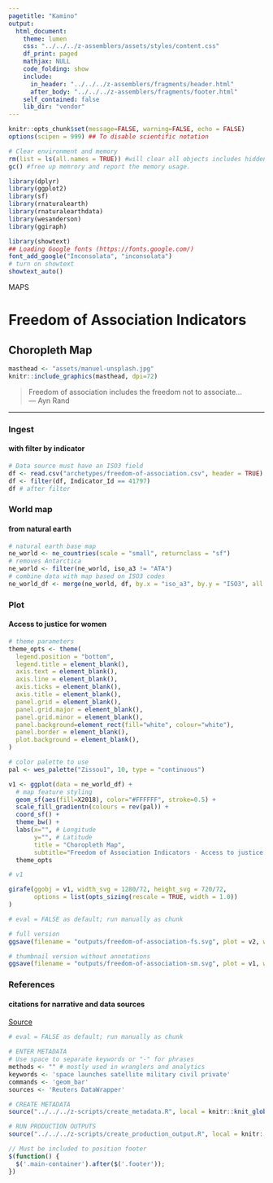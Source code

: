 ```yaml
---
pagetitle: "Kamino"
output: 
  html_document:
    theme: lumen
    css: "../../../z-assemblers/assets/styles/content.css"
    df_print: paged
    mathjax: NULL
    code_folding: show
    include:
      in_header: "../../../z-assemblers/fragments/header.html"
      after_body: "../../../z-assemblers/fragments/footer.html"
    self_contained: false
    lib_dir: "vendor"
---
```


```r

knitr::opts_chunk$set(message=FALSE, warning=FALSE, echo = FALSE)
options(scipen = 999) ## To disable scientific notation

# Clear environment and memory
rm(list = ls(all.names = TRUE)) #will clear all objects includes hidden objects.
gc() #free up memrory and report the memory usage.

library(dplyr)
library(ggplot2)
library(sf)
library(rnaturalearth)
library(rnaturalearthdata)
library(wesanderson)
library(ggiraph)

library(showtext)
## Loading Google fonts (https://fonts.google.com/)
font_add_google("Inconsolata", "inconsolata")
# turn on showtext
showtext_auto()

```

<div class="activity">
MAPS  
</div>

# Freedom of Association Indicators
## Choropleth Map

```r

masthead <- "assets/manuel-unsplash.jpg"
knitr::include_graphics(masthead, dpi=72)

```

> Freedom of association includes the freedom not to associate...\
--- Ayn Rand\

***

### Ingest
#### with filter by indicator

```r

# Data source must have an ISO3 field
df <- read.csv("archetypes/freedom-of-association.csv", header = TRUE)
df <- filter(df, Indicator_Id == 41797)
df # after filter

```


### World map
#### from natural earth


```r

# natural earth base map
ne_world <- ne_countries(scale = "small", returnclass = "sf")
# removes Antarctica
ne_world <- filter(ne_world, iso_a3 != "ATA") 
# combine data with map based on ISO3 codes
ne_world_df <- merge(ne_world, df, by.x = "iso_a3", by.y = "ISO3", all = TRUE)

```


### Plot
#### Access to justice for women


```r

# theme parameters
theme_opts <- theme(
  legend.position = "bottom",
  legend.title = element_blank(),
  axis.text = element_blank(),
  axis.line = element_blank(),
  axis.ticks = element_blank(),
  axis.title = element_blank(),
  panel.grid = element_blank(),
  panel.grid.major = element_blank(),
  panel.grid.minor = element_blank(),
  panel.background=element_rect(fill="white", colour="white"),
  panel.border = element_blank(),
  plot.background = element_blank(),
)

# color palette to use
pal <- wes_palette("Zissou1", 10, type = "continuous")

v1 <- ggplot(data = ne_world_df) +
  # map feature styling
  geom_sf(aes(fill=X2018), color="#FFFFFF", stroke=0.5) +
  scale_fill_gradientn(colours = rev(pal)) + 
  coord_sf() +
  theme_bw() +
  labs(x="", # Longitude
       y="", # Latitude
       title = "Choropleth Map", 
       subtitle="Freedom of Association Indicators - Access to justice for women") +
  theme_opts

# v1

girafe(ggobj = v1, width_svg = 1280/72, height_svg = 720/72,
       options = list(opts_sizing(rescale = TRUE, width = 1.0))
)

```



```r

# eval = FALSE as default; run manually as chunk

# full version
ggsave(filename = "outputs/freedom-of-association-fs.svg", plot = v2, width=1280/72, height=720/72)

# thumbnail version without annotations
ggsave(filename = "outputs/freedom-of-association-sm.svg", plot = v1, width=4, height=2.25)

```


### References
#### citations for narrative and data sources

<a href="https://govdata360-backend.worldbank.org/api/v1/datasets/4034/dump.csv">Source</a>


```r

# eval = FALSE as default; run manually as chunk

# ENTER METADATA
# Use space to separate keywords or "-" for phrases
methods <- "" # mostly used in wranglers and analytics
keywords <- 'space launches satellite military civil private'
commands <- 'geom_bar'
sources <- 'Reuters DataWrapper'

# CREATE METADATA
source("../../../z-scripts/create_metadata.R", local = knitr::knit_global())

# RUN PRODUCTION OUTPUTS
source("../../../z-scripts/create_production_output.R", local = knitr::knit_global())


```



```js

// Must be included to position footer
$(function() {
  $('.main-container').after($('.footer'));
})

```



